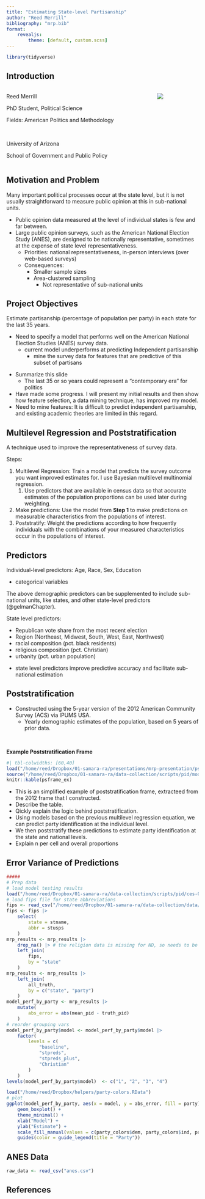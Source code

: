 ```yaml
---
title: "Estimating State-level Partisanship"
author: "Reed Merrill"
bibliography: "mrp.bib"
format:
    revealjs:
        theme: [default, custom.scss]
---
```


```r
library(tidyverse)
```

## Introduction

::: {.columns}
:::: {.column}
Reed Merrill

PhD Student, Political Science

Fields: American Politics and Methodology

<br>

University of Arizona

School of Government and Public Policy
::::
:::: {.column}
![](images/sgpp-logo.png)
::::
:::

## Motivation and Problem

Many important political processes occur at the state level, but it is not usually straightforward to measure public opinion at this in sub-national units.

- Public opinion data measured at the level of individual states is few and far between.
- Large public opinion surveys, such as the American National Election Study (ANES), are designed to be nationally representative, sometimes at the expense of state level representativeness.
    - Priorities: national representativeness, in-person interviews (over web-based surveys)
    - Consequences: 
        - Smaller sample sizes
        - Area-clustered sampling
            - Not representative of sub-national units

## Project Objectives

Estimate partisanship (percentage of population per party) in each state for the last 35 years.

- Need to specify a model that performs well on the American National Election Studies (ANES) survey data.
    - current model underperforms at predicting Independent partisanship
        - mine the survey data for features that are predictive of this subset of partisans

<!--
::: {.fragment}
ANES Data:

- available for every year of interest
- consistent measures across years (measurement validity)
- sacrifices representativeness
:::
-->

::: {.notes}
- Summarize this slide
    - The last 35 or so years could represent a "contemporary era" for politics
- Have made some progress. I will present my initial results and then show how feature selection, a data mining technique, has improved my model.
- Need to mine features: It is difficult to predict independent partisanship, and existing academic theories are limited in this regard.
:::

## Multilevel Regression and Poststratification

A technique used to improve the representativeness of survey data.

Steps:

1. Multilevel Regression: Train a model that predicts the survey outcome you want improved estimates for. I use Bayesian multilevel multinomial regression.
    1. Use predictors that are available in census data so that accurate estimates of the population proportions can be used later during weighting.
2. Make predictions: Use the model from **Step 1** to make predictions on measurable characteristics from the populations of interest.
3. Poststratify: Weight the predictions according to how frequently individuals with the combinations of your measured characteristics occur in the populations of interest.

## Predictors

Individual-level predictors: Age, Race, Sex, Education

- categorical variables

The above demographic predictors can be supplemented to include sub-national units, like states, and other state-level predictors (@gelmanChapter).

State level predictors: 

- Republican vote share from the most recent election
- Region (Northeast, Midwest, South, West, East, Northwest)
- racial composition (pct. black residents)
- religious composition (pct. Christian)
- urbanity (pct. urban population)

::: {.notes}
- state level predictors improve predictive accuracy and facilitate sub-national estimation
:::

## Poststratification

- Constructed using the 5-year version of the 2012 American Community Survey (ACS) via IPUMS USA.
    - Yearly demographic estimates of the population, based on 5 years of prior data.

<br>

**Example Poststratification Frame**

```r
#| tbl-colwidths: [60,40]
load("/home/reed/Dropbox/01-samara-ra/presentations/mrp-presentation/psframe-ex.RData")
source("/home/reed/Dropbox/01-samara-ra/data-collection/scripts/pid/modeling-functions.r")
knitr::kable(psframe_ex)
```

:::{.notes}
- This is an simplified example of poststratification frame, extracteed from the 2012 frame that I constructed.
- Describe the table.
- Qickly explain the logic behind poststratification.
- Using models based on the previous multilevel regression equation, we can predict party identification at the individual level. 
- We then poststratify these predictions to estimate party identification at the state and national levels.
- Explain n per cell and overall proportions
:::

## Error Variance of Predictions

```r
#####
# Prep data
# load model testing results
load("/home/reed/Dropbox/01-samara-ra/data-collection/scripts/pid/ces-08to20/model-testing/analysis-w-prep.RData")
# load fips file for state abbreviations
fips <- read_csv("/home/reed/Dropbox/01-samara-ra/data-collection/data/input/helpers/us-state-ansi-fips.csv")
fips <- fips |>
    select(
        state = stname,
        abbr = stusps
    )
mrp_results <- mrp_results |> 
    drop_na() |> # the religion data is missing for ND, so needs to be dropped
    left_join(
        fips,
        by = "state"
    )
mrp_results <- mrp_results |>
    left_join(
        all_truth,
        by = c("state", "party")
    )
model_perf_by_party <- mrp_results |>
    mutate(
        abs_error = abs(mean_pid - truth_pid)
    )
# reorder grouping vars
model_perf_by_party$model <- model_perf_by_party$model |> 
    factor(
        levels = c(
            "baseline",
            "stpreds",
            "stpreds_plus",
            "Christian"
        )
    )
levels(model_perf_by_party$model)  <- c("1", "2", "3", "4")
```
```r
load("/home/reed/Dropbox/helpers/party-colors.RData")
# plot
ggplot(model_perf_by_party, aes(x = model, y = abs_error, fill = party)) +
    geom_boxplot() +
    theme_minimal() +
    xlab("Model") +
    ylab("Estimate") +
    scale_fill_manual(values = c(party_colors$dem, party_colors$ind, party_colors$rep)) +
    guides(color = guide_legend(title = "Party"))
```

## ANES Data

```r
raw_data <- read_csv("anes.csv")
```

## References
